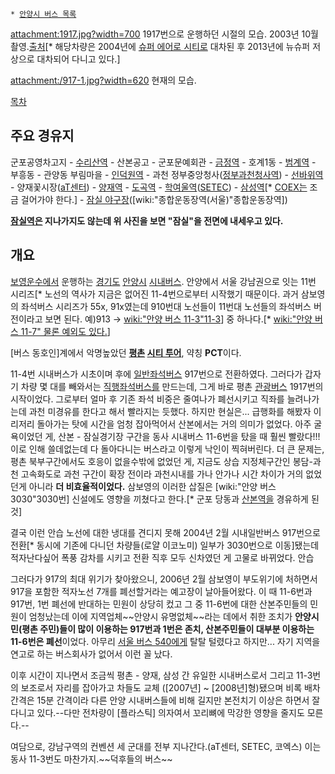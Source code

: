  * [[안양시 버스 목록]]
attachment:1917.jpg?width=700
1917번으로 운행하던 시절의 모습. 2003년 10월 촬영.[http://sorkqkq.com.ne.kr/album 출처][* 해당차량은 2004년에 [[슈퍼 에어로 시티]]로 대차된 후 2013년에 뉴슈퍼 저상으로 대차되어 다니고 있다.]

attachment:/917-1.jpg?width=620
현재의 모습.

[[목차]]
== 주요 경유지 ==
군포공영차고지 - [[수리산역]] - 산본공고 - 군포문예회관 - [[금정역]] - 호계1동 - [[범계역]] - 부흥동 - 관양동 부림마을 - [[인덕원역]] - 과천 정부중앙청사([[정부과천청사역]]) - [[선바위역]] - 양재꽃시장([[aT센터]]) - [[양재역]] - [[도곡역]] - [[학여울역]]([[SETEC]]) - [[삼성역(서울)|삼성역]][* [[COEX]]는 조금 걸어가야 한다.] - [[잠실 야구장]]([wiki:"종합운동장역(서울)"종합운동장역])

'''[[잠실역]]은 지나가지도 않는데 위 사진을 보면 "잠실"을 전면에 내세우고 있다.'''
== 개요 ==
[[보영운수]]에서 운행하는 [[경기도]] [[안양시]] [[시내버스]]. 안양에서 서울 강남권으로 잇는 11번 시리즈[* 노선의 역사가 지금은 없어진 11-4번으로부터 시작했기 때문이다. 과거 삼보영의 좌석버스 시리즈가 55x, 91x였는데 910번대 노선들이 11번대 노선들의 좌석버스 버전이라고 보면 된다. 예)913 → [[wiki:"안양 버스 11-3"11-3]]] 중 하나다.[* [[wiki:"안양 버스 11-7" 물론 예외도 있다.]]]

[버스 동호인]계에서 악명높았던 '''[[평촌신도시|평촌]] [[택배근성|시티 투어]]''', 약칭 '''PCT'''이다.

11-4번 시내버스가 시초이며 후에 [[일반좌석버스]] 917번으로 전환하였다. 그러다가 갑자기 차량 몇 대를 빼와서는 [[직행좌석버스]]를 만드는데, 그게 바로 평촌 [[관광버스]] 1917번의 시작이었다. 그로부터 얼마 후 기존 좌석 비중은 줄여나가 폐선시키고 직좌를 늘려나가는데 과천 미경유를 한다고 해서 빨라지는 듯했다.
하지만 현실은... 급행화를 해봤자 이리저리 돌아가는 탓에 시간을 엄청 잡아먹어서 산본에서는 거의 의미가 없었다. 아주 굴욕이었던 게, 산본 - 잠실경기장 구간을 동사 시내버스 11-6번을 탔을 때 훨씬 빨랐다!!! 이로 인해 쓸데없는데 다 돌아다니는 버스라고 이렇게 낙인이 찍혀버린다. 더 큰 문제는, 평촌 북부구간에서도 호응이 없을수밖에 없었던 게, 지금도 상습 지정체구간인 봉담-과천 고속화도로 과천 구간이 확장 전이라 과천시내를 가나 안가나 시간 차이가 거의 없었던게 아니라 '''더 비효율적이었다.'''
삼보영의 이러한 삽질은 [wiki:"안양 버스 3030"3030번] 신설에도 영향을 끼쳤다고 한다.[* 군포 당동과 [[산본역]]을 경유하게 된 것]

결국 이런 안습 노선에 대한 냉대를 견디지 못해 2004년 2월 시내일반버스 917번으로 전환[* 동시에 기존에 다니던 차량들(로얄 이코노미) 일부가 3030번으로 이동]됐는데 적자난다싶어 폭풍 감차를 시키고 전환 직후 모두 신차였던 게 고물로 바뀌었다. 안습

그러다가 917의 최대 위기가 찾아왔으니, 2006년 2월 삼보영이 부도위기에 처하면서 917을 포함한 적자노선 7개를 폐선할거라는 예고장이 날아들어왔다. 이 때 11-6번과 917번, 1번 폐선에 반대하는 민원이 상당히 컸고 그 중 11-6번에 대한 산본주민들의 민원이 엄청났는데 이에 지역업체~~안양시 유명없체~~라는 데에서 취한 조치가 '''안양시민(평촌 주민)들이 많이 이용하는 917번과 1번은 존치, 산본주민들이 대부분 이용하는 11-6번은 폐선'''이었다. 아무리 [[서울 버스 540]]에게 탈탈 털렸다고 하지만... 자기 지역을 연고로 하는 버스회사가 없어서 이런 꼴 났다.

이후 시간이 지나면서 조금씩 평촌 - 양재, 삼성 간 유일한 시내버스로서 그리고 11-3번의 보조로서 자리를 잡아가고 차들도 교체 ([2007년] ~ [2008년]형)됐으며 비록 배차간격은 15분 간격이라 다른 안양 시내버스들에 비해 길지만 본전치기 이상은 하면서 잘 다니고 있다.--다만 전차량이 [플라스틱] 의자여서 꼬리뼈에 막강한 영향을 줄지도 모른다.--

여담으로, 강남구역의 컨벤션 세 군대를 전부 지나간다.(aT센터, SETEC, 코엑스) 이는 동사 11-3번도 마찬가지.~~덕후들의 버스~~
